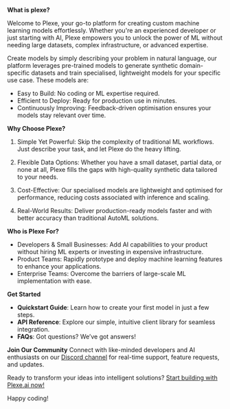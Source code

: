 **What is plexe?**

Welcome to Plexe, your go-to platform for creating custom machine learning models effortlessly. Whether you're an experienced developer or just starting with AI, Plexe empowers you to unlock the power of ML without needing large datasets, complex infrastructure, or advanced expertise.

Create models by simply describing your problem in natural language, our platform leverages pre-trained models to generate synthetic domain-specific datasets and train specialised, lightweight models for your specific use case. These models are:

- Easy to Build: No coding or ML expertise required.
- Efficient to Deploy: Ready for production use in minutes.
- Continuously Improving: Feedback-driven optimisation ensures your models stay relevant over time.


**Why Choose Plexe?**
1. Simple Yet Powerful: Skip the complexity of traditional ML workflows. Just describe your task, and let Plexe do the heavy lifting.

2. Flexible Data Options: Whether you have a small dataset, partial data, or none at all, Plexe fills the gaps with high-quality synthetic data tailored to your needs.

3. Cost-Effective: Our specialised models are lightweight and optimised for performance, reducing costs associated with inference and scaling.

4. Real-World Results: Deliver production-ready models faster and with better accuracy than traditional AutoML solutions.


**Who is Plexe For?**
- Developers & Small Businesses: Add AI capabilities to your product without hiring ML experts or investing in expensive infrastructure.
- Product Teams: Rapidly prototype and deploy machine learning features to enhance your applications.
- Enterprise Teams: Overcome the barriers of large-scale ML implementation with ease.


**Get Started**
- **Quickstart Guide**: Learn how to create your first model in just a few steps.
- **API Reference**: Explore our simple, intuitive client library for seamless integration.
- **FAQs**: Got questions? We’ve got answers!


**Join Our Community**
Connect with like-minded developers and AI enthusiasts on our [Discord channel](https://discord.gg/your-discord-invite-link) for real-time support, feature requests, and updates.

Ready to transform your ideas into intelligent solutions? [Start building with Plexe.ai now!](https://plexe.ai)

Happy coding!
